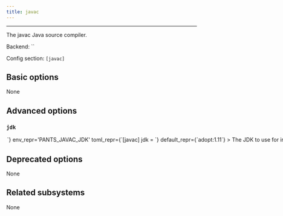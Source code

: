 ```yaml
---
title: javac
---
```



---

The javac Java source compiler.

Backend: <span className="color--primary">``</span>

Config section: <span className="color--primary">`[javac]`</span>

<span className={styles.options}>

## Basic options

None

## Advanced options

### `jdk`

<Option
  cli_repr={`--javac-jdk=<str>`}
  env_repr='PANTS_JAVAC_JDK'
  toml_repr={`[javac]
jdk = <str>`}
  default_repr={`adopt:1.11`}
>

The JDK to use for invoking javac.

This string will be passed directly to Coursier&#x27;s `--jvm` parameter. Run `cs java --available` to see a list of available JVM versions on your platform.

If the string &#x27;system&#x27; is passed, Coursier&#x27;s `--system-jvm` option will be used instead, but note that this can lead to inconsistent behavior since the JVM version will be whatever happens to be found first on the system&#x27;s PATH.

</Option>

## Deprecated options

None

## Related subsystems

None

</span>
